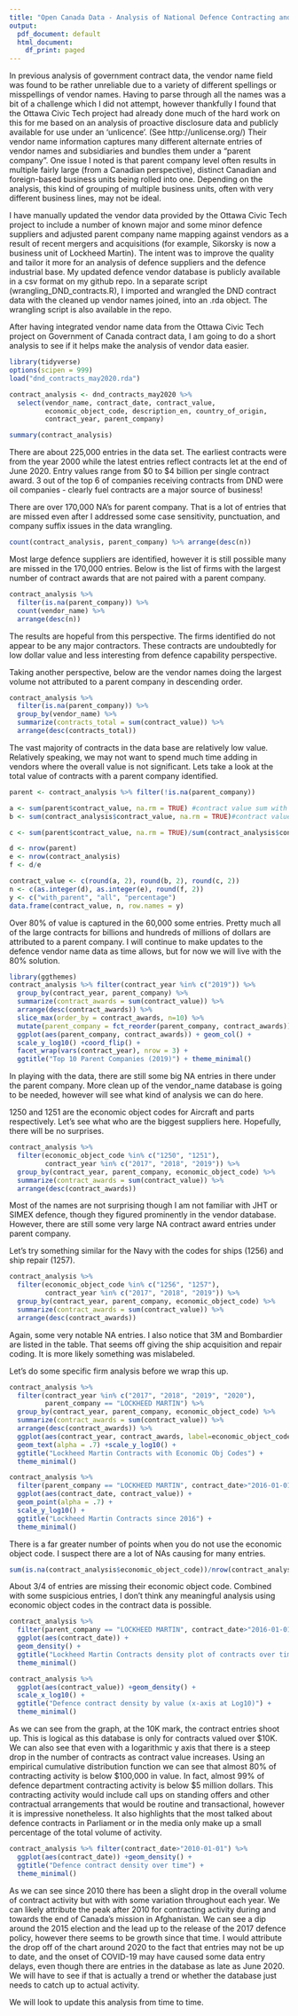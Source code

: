 ```yaml
---
title: "Open Canada Data - Analysis of National Defence Contracting and Vendors"
output:
  pdf_document: default
  html_document:
    df_print: paged
---
```

In previous analysis of government contract data, the vendor name field was found to be rather unreliable due to a variety of different spellings or misspellings of vendor names.  Having to parse through all the names was a bit of a challenge which I did not attempt, however thankfully I found that the Ottawa Civic Tech project had already done much of the hard work on this for me based on an analysis of proactive disclosure data and publicly available for use under an 'unlicence'.  (See http://unlicense.org/) Their vendor name information captures many different alternate entries of vendor names and subsidiaries and bundles them under a "parent company".  One issue I noted is that parent company level often results in multiple fairly large (from a Canadian perspective), distinct Canadian and foreign-based business units being rolled into one.  Depending on the analysis, this kind of grouping of multiple business units, often with very different business lines, may not be ideal.

I have manually updated the vendor data provided by the Ottawa Civic Tech project to include a number of known major and some minor defence suppliers and adjusted parent company name mapping against vendors as a result of recent mergers and acquisitions (for example, Sikorsky is now a business unit of Lockheed Martin).  The intent was to improve the quality and tailor it more for an analysis of defence suppliers and the defence industrial base.  My updated defence vendor database is publicly available in a csv format on my github repo.  In a separate script (wrangling_DND_contracts.R), I imported and wrangled the DND contract data with the cleaned up vendor names joined, into an .rda object.  The wrangling script is also available in the repo.

After having integrated vendor name data from the Ottawa Civic Tech project on Government of Canada contract data, I am going to do a short analysis to see if it helps make the analysis of vendor data easier.  

```r
library(tidyverse)
options(scipen = 999)
load("dnd_contracts_may2020.rda")

contract_analysis <- dnd_contracts_may2020 %>%
  select(vendor_name, contract_date, contract_value,
         economic_object_code, description_en, country_of_origin,
         contract_year, parent_company)

summary(contract_analysis)
```
There are about 225,000 entries in the data set.  The earliest contracts were from the year 2000 while the latest entries reflect contracts let at the end of June 2020.  Entry values range from $0 to $4 billion per single contract award.  3 out of the top 6 of companies receiving contracts from DND were oil companies - clearly fuel contracts are a major source of business!

There are over 170,000 NA's for parent company.  That is a lot of entries that are missed even after I addressed some case sensitivity, punctuation, and company suffix issues in the data wrangling.

```r
count(contract_analysis, parent_company) %>% arrange(desc(n))

```

Most large defence suppliers are identified, however it is still possible many are missed in the 170,000 entries.  Below is the list of firms with the largest number of contract awards that are not paired with a parent company.


```r
contract_analysis %>%
  filter(is.na(parent_company)) %>%
  count(vendor_name) %>%
  arrange(desc(n))
```

The results are hopeful from this perspective.  The firms identified do not appear to be any major contractors.  These contracts are undoubtedly for low dollar value and less interesting from defence capability perspective.

Taking another perspective, below are the vendor names doing the largest volume not attributed to a parent company in descending order.

```r
contract_analysis %>%
  filter(is.na(parent_company)) %>%
  group_by(vendor_name) %>%
  summarize(contracts_total = sum(contract_value)) %>%
  arrange(desc(contracts_total))
```

The vast majority of contracts in the data base are relatively low value.  Relatively speaking, we may not want to spend much time adding in vendors where the overall value is not significant.  Lets take a look at the total value of contracts with a parent company identified.  

```r
parent <- contract_analysis %>% filter(!is.na(parent_company))

a <- sum(parent$contract_value, na.rm = TRUE) #contract value sum with parent
b <- sum(contract_analysis$contract_value, na.rm = TRUE)#contract value all entries

c <- sum(parent$contract_value, na.rm = TRUE)/sum(contract_analysis$contract_value, na.rm = TRUE)

d <- nrow(parent)
e <- nrow(contract_analysis)
f <- d/e

contract_value <- c(round(a, 2), round(b, 2), round(c, 2))
n <- c(as.integer(d), as.integer(e), round(f, 2))
y <- c("with_parent", "all", "percentage")
data.frame(contract_value, n, row.names = y)
```

Over 80% of value is captured in the 60,000 some entries. Pretty much all of the large contracts for billions and hundreds of millions of dollars are attributed to a parent company.  I will continue to make updates to the defence vendor name data as time allows, but for now we will live with the 80% solution.


```r
library(ggthemes)
contract_analysis %>% filter(contract_year %in% c("2019")) %>%
  group_by(contract_year, parent_company) %>%
  summarize(contract_awards = sum(contract_value)) %>%
  arrange(desc(contract_awards)) %>%
  slice_max(order_by = contract_awards, n=10) %>%
  mutate(parent_company = fct_reorder(parent_company, contract_awards)) %>%
  ggplot(aes(parent_company, contract_awards)) + geom_col() +
  scale_y_log10() +coord_flip() +
  facet_wrap(vars(contract_year), nrow = 3) +
  ggtitle("Top 10 Parent Companies (2019)") + theme_minimal()
```

In playing with the data, there are still some big NA entries in there under the parent company.  More clean up of the vendor_name database is going to be needed, however will see what kind of analysis we can do here.

1250 and 1251 are the economic object codes for Aircraft and parts respectively.  Let's see what who are the biggest suppliers here.  Hopefully, there will be no surprises.

```r
contract_analysis %>%
  filter(economic_object_code %in% c("1250", "1251"),
         contract_year %in% c("2017", "2018", "2019")) %>%
  group_by(contract_year, parent_company, economic_object_code) %>%
  summarize(contract_awards = sum(contract_value)) %>%
  arrange(desc(contract_awards))
```

Most of the names are not surprising though I am not familiar with JHT or SIMEX defence, though they figured prominently in the vendor database.  However, there are still some very large NA contract award entries under parent company.

Let's try something similar for the Navy with the codes for ships (1256) and ship repair (1257).

```r
contract_analysis %>%
  filter(economic_object_code %in% c("1256", "1257"),
         contract_year %in% c("2017", "2018", "2019")) %>%
  group_by(contract_year, parent_company, economic_object_code) %>%
  summarize(contract_awards = sum(contract_value)) %>%
  arrange(desc(contract_awards))
```

Again, some very notable NA entries.  I also notice that 3M and Bombardier are listed in the table. That seems off giving the ship acquisition and repair coding.  It is more likely something was mislabeled.

Let's do some specific firm analysis before we wrap this up.

```r
contract_analysis %>%
  filter(contract_year %in% c("2017", "2018", "2019", "2020"),
         parent_company == "LOCKHEED MARTIN") %>%
  group_by(contract_year, parent_company, economic_object_code) %>%
  summarize(contract_awards = sum(contract_value)) %>%
  arrange(desc(contract_awards)) %>%
  ggplot(aes(contract_year, contract_awards, label=economic_object_code)) +
  geom_text(alpha = .7) +scale_y_log10() +
  ggtitle("Lockheed Martin Contracts with Economic Obj Codes") +
  theme_minimal()
```




```r
contract_analysis %>%
  filter(parent_company == "LOCKHEED MARTIN", contract_date>"2016-01-01") %>%
  ggplot(aes(contract_date, contract_value)) +
  geom_point(alpha = .7) +
  scale_y_log10() +
  ggtitle("Lockheed Martin Contracts since 2016") +
  theme_minimal()

```

There is a far greater number of points when you do not use the economic object code.  I suspect there are a lot of NAs causing for many entries.

```r
sum(is.na(contract_analysis$economic_object_code))/nrow(contract_analysis)
```

About 3/4 of entries are missing their economic object code.  Combined with some suspicious entries, I don't think any meaningful analysis using economic object codes in the contract data is possible.


```r
contract_analysis %>%
  filter(parent_company == "LOCKHEED MARTIN", contract_date>"2016-01-01") %>%
  ggplot(aes(contract_date)) +
  geom_density() +
  ggtitle("Lockheed Martin Contracts density plot of contracts over time") +
  theme_minimal()

```


```r
contract_analysis %>%
  ggplot(aes(contract_value)) +geom_density() +
  scale_x_log10() +
  ggtitle("Defence contract density by value (x-axis at Log10)") +
  theme_minimal()
```
As we can see from the graph, at the 10K mark, the contract entries shoot up.  This is logical as this database is only for contracts valued over $10K.  We can also see that even with a logarithmic y axis that there is a steep drop in the number of contracts as contract value increases.  Using an empirical cumulative distribution function we can see that almost 80% of contracting activity is below $100,000 in value.  In fact, almost 99% of defence department contracting activity is below $5 million dollars.  This contracting activity would include call ups on standing offers and other contractual arrangements that would be routine and transactional, however it is impressive nonetheless.  It also highlights that the most talked about defence contracts in Parliament or in the media only make up a small percentage of the total volume of activity.


```r
contract_analysis %>% filter(contract_date>"2010-01-01") %>%
  ggplot(aes(contract_date)) +geom_density() +
  ggtitle("Defence contract density over time") +
  theme_minimal()
```
As we can see since 2010 there has been a slight drop in the overall volume of contract activity but with with some variation throughout each year.  We can likely attribute the peak after 2010 for contracting activity during and towards the end of Canada's mission in Afghanistan.  We can see a dip around the 2015 election and the lead up to the release of the 2017 defence policy, however there seems to be growth since that time.  I would attribute the drop off of the chart around 2020 to the fact that entries may not be up to date, and the onset of COVID-19 may have caused some data entry delays, even though there are entries in the database as late as June 2020.  We will have to see if that is actually a trend or whether the database just needs to catch up to actual activity.


We will look to update this analysis from time to time.

